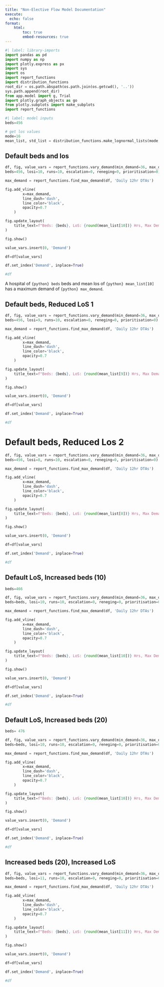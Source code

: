 ```yaml
---
title: "Non-Elective Flow Model Documentation"
execute:
  echo: false
format:
    html:
        toc: true
        embed-resources: true
---
```


```python
#| label: library-imports
import pandas as pd
import numpy as np
import plotly.express as px
import sys
import os
import report_functions
import distribution_functions
root_dir = os.path.abspath(os.path.join(os.getcwd(), '..'))
sys.path.append(root_dir)
from app.model import g, Trial
import plotly.graph_objects as go
from plotly.subplots import make_subplots
import report_functions
```

```python
#| label: model inputs
beds=456

# get los values
mode=16
mean_list, std_list = distribution_functions.make_lognormal_lists(mode, 20)

```

## Default beds and los

```python
df, fig, value_vars = report_functions.vary_demand(min_demand=36, max_demand=66, step=2, prop_sdec=0,
beds=456, losi=10, runs=10, escalation=0, reneging=0, prioritisation=0)

max_demand = report_functions.find_max_demand(df, 'Daily 12hr DTAs')

fig.add_vline(
        x=max_demand,
        line_dash='dash',
        line_color='black',
        opacity=0.7
    )

fig.update_layout(
    title_text=f"Beds: {beds}, LoS: {round(mean_list[10])} Hrs, Max Demand: {max_demand}"
)

fig.show()

value_vars.insert(0, 'Demand')

df=df[value_vars]

df.set_index('Demand', inplace=True)

#df
```


A hospital of `{python} beds` beds and mean los of `{python} mean_list[10]` has a maximum demand of `{python} max_demand`.

## Default beds, Reduced LoS 1

```python
df, fig, value_vars = report_functions.vary_demand(min_demand=36, max_demand=66, step=2, prop_sdec=0,
beds=456, losi=9, runs=10, escalation=0, reneging=0, prioritisation=0)

max_demand = report_functions.find_max_demand(df, 'Daily 12hr DTAs')

fig.add_vline(
        x=max_demand,
        line_dash='dash',
        line_color='black',
        opacity=0.7
    )

fig.update_layout(
    title_text=f"Beds: {beds}, LoS: {round(mean_list[9])} Hrs, Max Demand: {max_demand}"
)

fig.show()

value_vars.insert(0, 'Demand')

df=df[value_vars]

df.set_index('Demand', inplace=True)

#df
```

# Default beds, Reduced Los 2

```python
df, fig, value_vars = report_functions.vary_demand(min_demand=36, max_demand=66, step=2, prop_sdec=0,
beds=456, losi=8, runs=10, escalation=0, reneging=0, prioritisation=0)

max_demand = report_functions.find_max_demand(df, 'Daily 12hr DTAs')

fig.add_vline(
        x=max_demand,
        line_dash='dash',
        line_color='black',
        opacity=0.7
    )

fig.update_layout(
    title_text=f"Beds: {beds}, LoS: {round(mean_list[8])} Hrs, Max Demand: {max_demand}"
)

fig.show()

value_vars.insert(0, 'Demand')

df=df[value_vars]

df.set_index('Demand', inplace=True)

#df
```

## Default LoS, Increased beds (10)

```python
beds=466

df, fig, value_vars = report_functions.vary_demand(min_demand=36, max_demand=66, step=2, prop_sdec=0,
beds=beds, losi=10, runs=10, escalation=0, reneging=0, prioritisation=0)

max_demand = report_functions.find_max_demand(df, 'Daily 12hr DTAs')

fig.add_vline(
        x=max_demand,
        line_dash='dash',
        line_color='black',
        opacity=0.7
    )

fig.update_layout(
    title_text=f"Beds: {beds}, LoS: {round(mean_list[10])} Hrs, Max Demand: {max_demand}"
)

fig.show()

value_vars.insert(0, 'Demand')

df=df[value_vars]

df.set_index('Demand', inplace=True)

#df
```

## Default LoS, Increased beds (20)

```python
beds= 476

df, fig, value_vars = report_functions.vary_demand(min_demand=36, max_demand=66, step=2, prop_sdec=0,
beds=beds, losi=10, runs=10, escalation=0, reneging=0, prioritisation=0)

max_demand = report_functions.find_max_demand(df, 'Daily 12hr DTAs')

fig.add_vline(
        x=max_demand,
        line_dash='dash',
        line_color='black',
        opacity=0.7
    )

fig.update_layout(
    title_text=f"Beds: {beds}, LoS: {round(mean_list[10])} Hrs, Max Demand: {max_demand}"
)

fig.show()

value_vars.insert(0, 'Demand')

df=df[value_vars]

df.set_index('Demand', inplace=True)

#df
```

## Increased beds (20), Increased LoS

```python
df, fig, value_vars = report_functions.vary_demand(min_demand=36, max_demand=66, step=2, prop_sdec=0,
beds=beds, losi=11, runs=10, escalation=0, reneging=0, prioritisation=0)

max_demand = report_functions.find_max_demand(df, 'Daily 12hr DTAs')

fig.add_vline(
        x=max_demand,
        line_dash='dash',
        line_color='black',
        opacity=0.7
    )

fig.update_layout(
    title_text=f"Beds: {beds}, LoS: {round(mean_list[11])} Hrs, Max Demand: {max_demand}"
)

fig.show()

value_vars.insert(0, 'Demand')

df=df[value_vars]

df.set_index('Demand', inplace=True)

#df
```